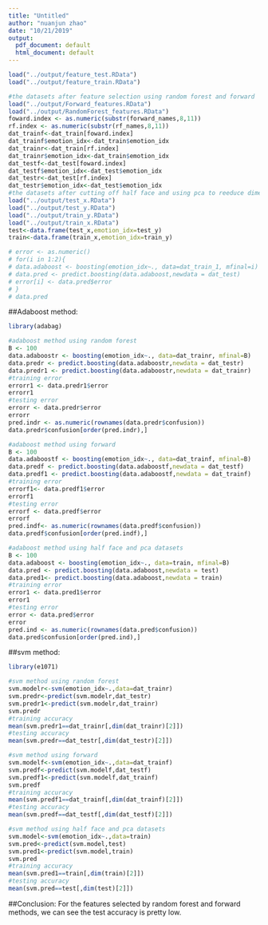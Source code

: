```yaml
---
title: "Untitled"
author: "nuanjun zhao"
date: "10/21/2019"
output:
  pdf_document: default
  html_document: default
---
```


```r
load("../output/feature_test.RData")
load("../output/feature_train.RData")
```

```r
#the datasets after feature selection using random forest and forward
load("../output/Forward_features.RData")
load("../output/RandomForest_features.RData")
foward.index <- as.numeric(substr(forward_names,8,11))
rf.index <- as.numeric(substr(rf_names,8,11))
dat_trainf<-dat_train[foward.index]
dat_trainf$emotion_idx<-dat_train$emotion_idx
dat_trainr<-dat_train[rf.index]
dat_trainr$emotion_idx<-dat_train$emotion_idx
dat_testf<-dat_test[foward.index]
dat_testf$emotion_idx<-dat_test$emotion_idx
dat_testr<-dat_test[rf.index]
dat_testr$emotion_idx<-dat_test$emotion_idx
#the datasets after cutting off half face and using pca to reeduce dimension
load("../output/test_x.RData")
load("../output/test_y.RData")
load("../output/train_y.RData")
load("../output/train_x.RData")
test<-data.frame(test_x,emotion_idx=test_y)
train<-data.frame(train_x,emotion_idx=train_y)
```

```r
# error <- as.numeric()
# for(i in 1:2){
# data.adaboost <- boosting(emotion_idx~., data=dat_train_1, mfinal=i)
# data.pred <- predict.boosting(data.adaboost,newdata = dat_test)
# error[i] <- data.pred$error
# }
# data.pred
```


##Adaboost method:
```r
library(adabag)
```

```r
#adaboost method using random forest
B <- 100
data.adaboostr <- boosting(emotion_idx~., data=dat_trainr, mfinal=B)
data.predr <- predict.boosting(data.adaboostr,newdata = dat_testr)
data.predr1 <- predict.boosting(data.adaboostr,newdata = dat_trainr)
#training error
errorr1 <- data.predr1$error
errorr1
#testing error
errorr <- data.predr$error
errorr
pred.indr <- as.numeric(rownames(data.predr$confusion))
data.predr$confusion[order(pred.indr),]
```

```r
#adaboost method using forward
B <- 100
data.adaboostf <- boosting(emotion_idx~., data=dat_trainf, mfinal=B)
data.predf <- predict.boosting(data.adaboostf,newdata = dat_testf)
data.predf1 <- predict.boosting(data.adaboostf,newdata = dat_trainf)
#training error
errorf1<- data.predf1$error
errorf1
#testing error
errorf <- data.predf$error
errorf
pred.indf<- as.numeric(rownames(data.predf$confusion))
data.predf$confusion[order(pred.indf),]
```

```r
#adaboost method using half face and pca datasets
B <- 100
data.adaboost <- boosting(emotion_idx~., data=train, mfinal=B)
data.pred <- predict.boosting(data.adaboost,newdata = test)
data.pred1<- predict.boosting(data.adaboost,newdata = train)
#training error
error1 <- data.pred1$error
error1
#testing error
error <- data.pred$error
error
pred.ind <- as.numeric(rownames(data.pred$confusion))
data.pred$confusion[order(pred.ind),]
```


##svm method:
```r
library(e1071)
```

```r
#svm method using random forest
svm.modelr<-svm(emotion_idx~.,data=dat_trainr)
svm.predr<-predict(svm.modelr,dat_testr)
svm.predr1<-predict(svm.modelr,dat_trainr)
svm.predr
#training accuracy
mean(svm.predr1==dat_trainr[,dim(dat_trainr)[2]])
#testing accuracy
mean(svm.predr==dat_testr[,dim(dat_testr)[2]])
```

```r
#svm method using forward
svm.modelf<-svm(emotion_idx~.,data=dat_trainf)
svm.predf<-predict(svm.modelf,dat_testf)
svm.predf1<-predict(svm.modelf,dat_trainf)
svm.predf
#training accuracy
mean(svm.predf1==dat_trainf[,dim(dat_trainf)[2]])
#testing accuracy
mean(svm.predf==dat_testf[,dim(dat_testf)[2]])
```

```r
#svm method using half face and pca datasets
svm.model<-svm(emotion_idx~.,data=train)
svm.pred<-predict(svm.model,test)
svm.pred1<-predict(svm.model,train)
svm.pred
#training accuracy
mean(svm.pred1==train[,dim(train)[2]])
#testing accuracy
mean(svm.pred==test[,dim(test)[2]])
```

##Conclusion: For the features selected by random forest and forward methods, we can see the test accuracy is pretty low.
